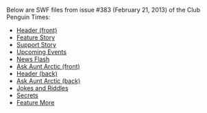 Below are SWF files from issue #383 (February 21, 2013) of the Club Penguin Times:

*[[Media:News383HeaderFront.swf|Header (front)]]
*[[Media:News383FeatureStory.swf|Feature Story]]
*[[Media:News383SupportStory.swf|Support Story]]
*[[Media:News383UpcomingEvents.swf|Upcoming Events]]
*[[Media:News383NewsFlash.swf|News Flash]]
*[[Media:News383AskAuntArcticFront.swf|Ask Aunt Arctic (front)]]
*[[Media:News383HeaderBack.swf|Header (back)]]
*[[Media:News383AskAuntArcticBack.swf|Ask Aunt Arctic (back)]]
*[[Media:News383JokesAndRiddles.swf|Jokes and Riddles]]
*[[Media:News383Secrets.swf|Secrets]]
*[[Media:News383FeatureMore.swf|Feature More]]
